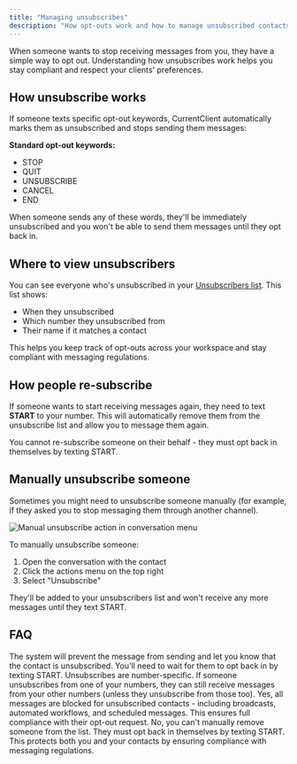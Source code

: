 ```yaml
---
title: "Managing unsubscribes"
description: "How opt-outs work and how to manage unsubscribed contacts"
---
```


When someone wants to stop receiving messages from you, they have a simple way to opt out. Understanding how unsubscribes work helps you stay compliant and respect your clients' preferences.

## How unsubscribe works

If someone texts specific opt-out keywords, CurrentClient automatically marks them as unsubscribed and stops sending them messages:

**Standard opt-out keywords:**

- STOP
- QUIT
- UNSUBSCRIBE
- CANCEL
- END

When someone sends any of these words, they'll be immediately unsubscribed and you won't be able to send them messages until they opt back in.

## Where to view unsubscribers

You can see everyone who's unsubscribed in your [Unsubscribers list](https://app.currentclient.com/app/settings/unsubscribers). This list shows:

- When they unsubscribed
- Which number they unsubscribed from
- Their name if it matches a contact

This helps you keep track of opt-outs across your workspace and stay compliant with messaging regulations.

## How people re-subscribe

If someone wants to start receiving messages again, they need to text **START** to your number. This will automatically remove them from the unsubscribe list and allow you to message them again.

You cannot re-subscribe someone on their behalf - they must opt back in themselves by texting START.

## Manually unsubscribe someone

Sometimes you might need to unsubscribe someone manually (for example, if they asked you to stop messaging them through another channel).

<Frame>
  <img
    src="/images/explainers/cc-unsubscribe-action.png"
    alt="Manual unsubscribe action in conversation menu"
  />
</Frame>

To manually unsubscribe someone:

1. Open the conversation with the contact
2. Click the actions menu on the top right
3. Select "Unsubscribe"

They'll be added to your unsubscribers list and won't receive any more messages until they text START.

## FAQ

<AccordionGroup>
  <Accordion title="What happens if I try to message someone who's unsubscribed?">
    The system will prevent the message from sending and let you know that the contact is unsubscribed. You'll need to wait for them to opt back in by texting START.
  </Accordion>

<Accordion title="Do unsubscribes apply to all my numbers or just one?">
  Unsubscribes are number-specific. If someone unsubscribes from one of your
  numbers, they can still receive messages from your other numbers (unless they
  unsubscribe from those too).
</Accordion>

<Accordion title="Are automated messages blocked too?">
  Yes, all messages are blocked for unsubscribed contacts - including
  broadcasts, automated workflows, and scheduled messages. This ensures full
  compliance with their opt-out request.
</Accordion>

  <Accordion title="Can I delete someone from the unsubscribers list?">
    No, you can't manually remove someone from the list. They must opt back in themselves by texting START. This protects both you and your contacts by ensuring compliance with messaging regulations.
  </Accordion>
</AccordionGroup>
